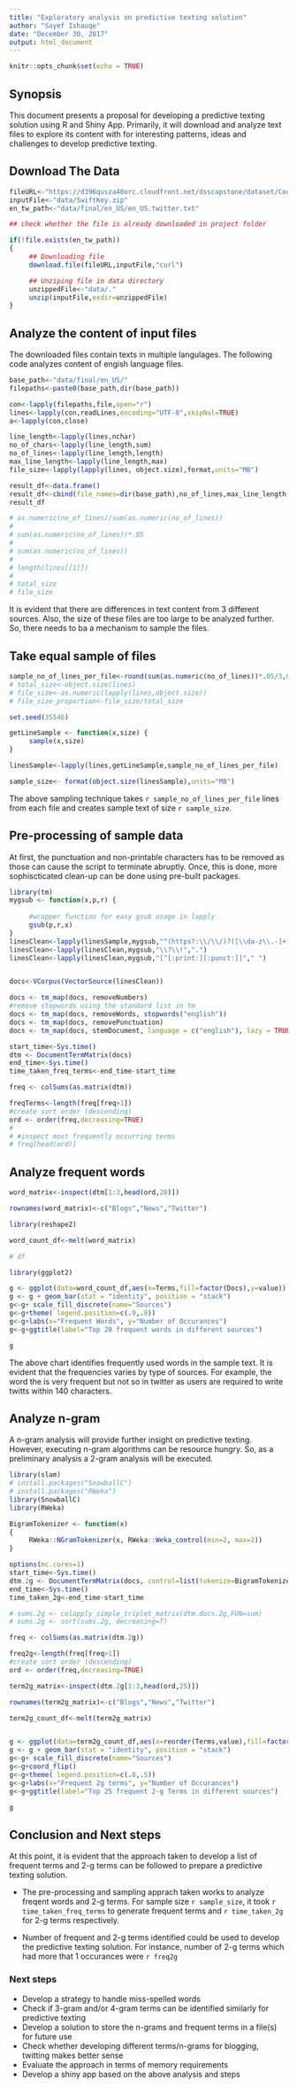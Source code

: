 ```yaml
---
title: "Exploratory analysis on predictive texting solution"
author: "Sayef Ishauqe"
date: "December 30, 2017"
output: html_document
---
```


```r
knitr::opts_chunk$set(echo = TRUE)
```

## Synopsis

This document presents a proposal for developing a predictive texting solution 
using R and Shiny App. Primarily, it will download and analyze text files to 
explore its content with for interesting patterns, ideas and challenges to develop
predictive texting. 

## Download The Data

```r
fileURL<-"https://d396qusza40orc.cloudfront.net/dsscapstone/dataset/Coursera-SwiftKey.zip"
inputFile<-"data/SwiftKey.zip"
en_tw_path<-"data/final/en_US/en_US.twitter.txt"

## check whether the file is already downloaded in project folder

if(!file.exists(en_tw_path))
{
     ## Downloading file
     download.file(fileURL,inputFile,"curl")

     ## Unziping file in data directory
     unzippedFile<-"data/."
     unzip(inputFile,exdir=unzippedFile)
}
```

## Analyze the content of input files
The downloaded files contain texts in multiple langulages. The following code
analyzes content of engish language files. 
```r
base_path<-"data/final/en_US/"
filepaths<-paste0(base_path,dir(base_path))

con<-lapply(filepaths,file,open="r")
lines<-lapply(con,readLines,encoding="UTF-8",skipNul=TRUE)
a<-lapply(con,close)

line_length<-lapply(lines,nchar)
no_of_chars<-lapply(line_length,sum)
no_of_lines<-lapply(line_length,length)
max_line_length<-lapply(line_length,max)
file_size<-lapply(lapply(lines, object.size),format,units="MB")

result_df<-data.frame()
result_df<-cbind(file_names=dir(base_path),no_of_lines,max_line_length,file_size)
result_df

# as.numeric(no_of_lines)/sum(as.numeric(no_of_lines))
# 
# sum(as.numeric(no_of_lines))*.05
# 
# sum(as.numeric(no_of_lines))
# 
# length(lines[[1]])
# 
# total_size
# file_size
```

It is evident that there are differences in text content from 3 different sources.
Also, the size of these files are too large to be analyzed further. So, there needs
to ba a mechanism to sample the files.

## Take equal sample of files
```r
sample_no_of_lines_per_file<-round(sum(as.numeric(no_of_lines))*.05/3,0)
# total_size<-object.size(lines)
# file_size<-as.numeric(lapply(lines,object.size))
# file_size_proportion<-file_size/total_size

set.seed(35546)

getLineSample <- function(x,size) {
     sample(x,size)
}

linesSample<-lapply(lines,getLineSample,sample_no_of_lines_per_file)

sample_size<- format(object.size(linesSample),units="MB")

```
The above sampling technique takes `r sample_no_of_lines_per_file` lines from each
file and creates sample text of size `r sample_size`.

## Pre-processing of sample data
At first, the punctuation and non-printable characters has to be removed as those
can cause the script to terminate abruptly. Once, this is done, more sophiscticated 
clean-up can be done using pre-built packages.

```r
library(tm)
mygsub <- function(x,p,r) { 
     
     #wrapper function for easy gsub usage in lapply
     gsub(p,r,x)
}
linesClean<-lapply(linesSample,mygsub,"^(https?:\\/\\/)?([\\da-z\\.-]+)\\.([a-z\\.]{2,6})([\\/\\w \\.-]*)*\\/?$"," ")
linesClean<-lapply(linesClean,mygsub,"\\?\\!",".")
linesClean<-lapply(linesClean,mygsub,"[^[:print:][:punct:]]"," ")


docs<-VCorpus(VectorSource(linesClean))

docs <- tm_map(docs, removeNumbers)
#remove stopwords using the standard list in tm
docs <- tm_map(docs, removeWords, stopwords("english"))
docs <- tm_map(docs, removePunctuation)
docs <- tm_map(docs, stemDocument, language = c("english"), lazy = TRUE)

start_time<-Sys.time()
dtm <- DocumentTermMatrix(docs)
end_time<-Sys.time()
time_taken_freq_terms<-end_time-start_time

freq <- colSums(as.matrix(dtm))

freqTerms<-length(freq[freq>1])
#create sort order (descending)
ord <- order(freq,decreasing=TRUE)
# 
# #inspect most frequently occurring terms
# freq[head(ord)]

```

## Analyze frequent words

```r
word_matrix<-inspect(dtm[1:3,head(ord,20)])

rownames(word_matrix)<-c("Blogs","News","Twitter")

library(reshape2)

word_count_df<-melt(word_matrix)

# df

library(ggplot2)

g <- ggplot(data=word_count_df,aes(x=Terms,fill=factor(Docs),y=value))
g <- g + geom_bar(stat = "identity", position = "stack")
g<-g+ scale_fill_discrete(name="Sources")
g<-g+theme( legend.position=c(.9,.8))
g<-g+labs(x="Frequent Words", y="Number of Occurances")
g<-g+ggtitle(label="Top 20 frequent words in different sources")

g
```

The above chart identifies frequently used words in the sample text. It is evident
that the frequencies varies by type of sources. For example, the word the is very
frequent but not so in twitter as users are required to write twitts within 140 
characters.

## Analyze n-gram
A n-gram analysis will provide further insight on predictive texting. However, 
executing n-gram algorithms can be resource hungry. So, as a preliminary analysis 
a 2-gram analysis will be executed.

```r
library(slam)
# install.packages("SnowballC")
# install.packages("RWeka")
library(SnowballC)
library(RWeka)

BigramTokenizer <- function(x) 
{
     RWeka::NGramTokenizer(x, RWeka::Weka_control(min=2, max=2))
}

options(mc.cores=1)
start_time<-Sys.time()
dtm.2g <- DocumentTermMatrix(docs, control=list(tokenize=BigramTokenizer))
end_time<-Sys.time()
time_taken_2g<-end_time-start_time

# sums.2g <- colapply_simple_triplet_matrix(dtm.docs.2g,FUN=sum)
# sums.2g <- sort(sums.2g, decreasing=T)

freq <- colSums(as.matrix(dtm.2g))

freq2g<-length(freq[freq>1])
#create sort order (descending)
ord <- order(freq,decreasing=TRUE)

term2g_matrix<-inspect(dtm.2g[1:3,head(ord,25)])

rownames(term2g_matrix)<-c("Blogs","News","Twitter")

term2g_count_df<-melt(term2g_matrix)


g <- ggplot(data=term2g_count_df,aes(x=reorder(Terms,value),fill=factor(Docs),y=value))
g <- g + geom_bar(stat = "identity", position = "stack")
g<-g+ scale_fill_discrete(name="Sources")
g<-g+coord_flip()
g<-g+theme( legend.position=c(.8,.5))
g<-g+labs(x="Frequent 2g terms", y="Number of Occurances")
g<-g+ggtitle(label="Top 25 frequent 2-g Terms in different sources")

g

```


## Conclusion and Next steps
At this point, it is evident that the approach taken to develop a list of frequent
terms and 2-g terms can be followed to prepare a predictive texting solution.

- The pre-processing and sampling apprach taken works to analyze freqent words and
2-g terms. For sample size `r sample_size`, it took `r time_taken_freq_terms` to 
generate frequent terms and `r time_taken_2g` for 2-g terms respectively.

- Number of frequent and 2-g terms identified could be used to develop the predictive
texting solution. For instance, number of 2-g terms which had more that 1 occurances
were `r freq2g`

### Next steps
- Develop a strategy to handle miss-spelled words
- Check if 3-gram and/or 4-gram terms can be identified similarly for predictive texting
- Develop a solution to store the n-grams and frequent terms in a file(s) for future use
- Check whether developing different terms/n-grams for blogging, twitting makes better sense
- Evaluate the approach in terms of memory requirements
- Develop a shiny app based on the above analysis and steps
